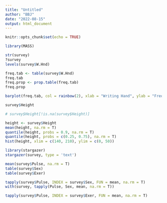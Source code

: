 ```yaml
---
title: "Untitled"
author: "BBJ"
date: "2022-08-15"
output: html_document
---
```


```r
knitr::opts_chunk$set(echo = TRUE)
```


```r

library(MASS)

str(survey)
?survey
levels(survey$W.Hnd)

freq.tab <- table(survey$W.Hnd)
freq.tab
freq.prop <- prop.table(freq.tab)
freq.prop

barplot(freq.tab, col = rainbow(2), xlab = "Writing Hand", ylab = "Frequency", main = "Frequency table of wrting hand")

survey$Height

# survey$Height[!is.na(survey$Height)]

height <- survey$Height
mean(height, na.rm = T)
quantile(height, probs = 0.9, na.rm = T)
quantile(height, probs = c(0.25, 0.75), na.rm = T)
hist(height, xlim = c(140, 210), ylim = c(0, 50))

library(stargazer)
stargazer(survey, type = 'text')

mean(survey$Pulse, na.rm = T)
table(survey$Sex)
table(survey$Exer)

tapply(survey$Pulse, INDEX = survey$Sex, FUN = mean, na.rm = T)
with(survey, tapply(Pulse, Sex, mean, na.rm = T))

tapply(survey$Pulse, INDEX = survey$Exer, FUN = mean, na.rm = T)





```



```r

```

     
